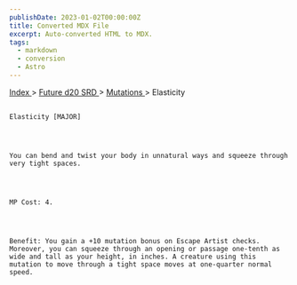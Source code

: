 ```yaml
---
publishDate: 2023-01-02T00:00:00Z
title: Converted MDX File
excerpt: Auto-converted HTML to MDX.
tags:
  - markdown
  - conversion
  - Astro
---
```


[
Index
](-index) >
[
Future d20 SRD
](future-d20-srd-index) >
[
Mutations
](future-d20-srd-mutations-index) > Elasticity

##

    Elasticity [MAJOR]




    You can bend and twist your body in unnatural ways and squeeze through very tight spaces.




    MP Cost: 4.




    Benefit: You gain a +10 mutation bonus on Escape Artist checks. Moreover, you can squeeze through an opening or passage one-tenth as wide and tall as your height, in inches. A creature using this mutation to move through a tight space moves at one-quarter normal speed.
